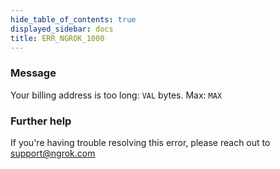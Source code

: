 ```yaml
---
hide_table_of_contents: true
displayed_sidebar: docs
title: ERR_NGROK_1000
---
```


### Message

Your billing address is too long: `VAL` bytes. Max: `MAX`

### Further help

If you're having trouble resolving this error, please reach out to [support@ngrok.com](mailto:support@ngrok.com?subject=Help%20with%20ERR_NGROK_1000)
